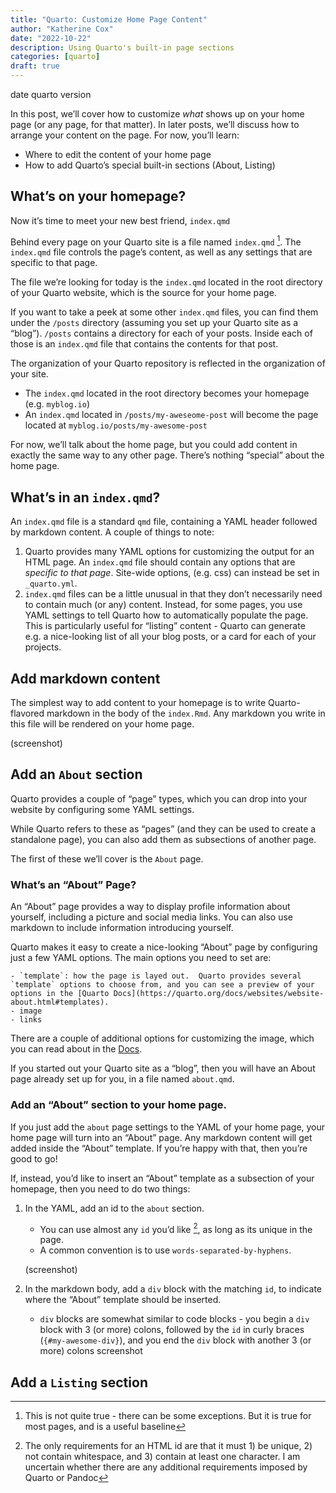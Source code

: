 ```yaml
---
title: "Quarto: Customize Home Page Content"
author: "Katherine Cox"
date: "2022-10-22"
description: Using Quarto's built-in page sections
categories: [quarto]
draft: true
---
```


:::{#last-updated}
date
quarto version
:::

In this post, we'll cover how to customize *what* shows up on your home page (or any page, for that matter).  In later posts, we'll discuss how to arrange your content on the page.  For now, you'll learn:

- Where to edit the content of your home page
- How to add Quarto's special built-in sections (About, Listing)

## What's on your homepage?

Now it's time to meet your new best friend, `index.qmd`

Behind every page on your Quarto site is a file named `index.qmd` ^[This is not quite true - there can be some exceptions.  But it is true for most pages, and is a useful baseline].  The `index.qmd` file controls the page's content, as well as any settings that are specific to that page.

The file we're looking for today is the `index.qmd` located in the root directory of your Quarto website, which is the source for your home page.

:::{.callout-tip}
If you want to take a peek at some other `index.qmd` files, you can find them under the `/posts` directory (assuming you set up your Quarto site as a "blog"). `/posts` contains a directory for each of your posts.  Inside each of those is an `index.qmd` file that contains the contents for that post.
:::

The organization of your Quarto repository is reflected in the organization of your site.

- The `index.qmd` located in the root directory becomes your homepage (e.g. `myblog.io`)
- An `index.qmd` located in `/posts/my-aweseome-post` will become the page located at `myblog.io/posts/my-awesome-post`

For now, we'll talk about the home page, but you could add content in exactly the same way to any other page.  There's nothing "special" about the home page.

## What's in an `index.qmd`?

An `index.qmd` file is a standard `qmd` file, containing a YAML header followed by markdown content.  A couple of things to note:

1. Quarto provides many YAML options for customizing the output for an HTML page.  An `index.qmd` file should contain any options that are *specific to that page*.  Site-wide options, (e.g. css) can instead be set in `_quarto.yml`.
1. `index.qmd` files can be a little unusual in that they don't necessarily need to contain much (or any) content.  Instead, for some pages, you use YAML settings to tell Quarto how to automatically populate the page.  This is particularly useful for "listing" content - Quarto can generate e.g. a nice-looking list of all your blog posts, or a card for each of your projects.

## Add markdown content

The simplest way to add content to your homepage is to write Quarto-flavored markdown in the body of the `index.Rmd`.  Any markdown you write in this file will be rendered on your home page.

(screenshot)

## Add an `About` section

Quarto provides a couple of "page" types, which you can drop into your website by configuring some YAML settings.  

While Quarto refers to these as "pages" (and they can be used to create a standalone page), you can also add them as subsections of another page.

The first of these we'll cover is the `About` page.

### What's an "About" Page?

An "About" page provides a way to display profile information about yourself, including a picture and social media links.  You can also use markdown to include information introducing yourself.

Quarto makes it easy to create a nice-looking "About" page by configuring just a few YAML options.  The main options you need to set are:

    - `template`: how the page is layed out.  Quarto provides several `template` options to choose from, and you can see a preview of your options in the [Quarto Docs](https://quarto.org/docs/websites/website-about.html#templates).
    - image
    - links
  There are a couple of additional options for customizing the image, which you can read about in the [Docs](https://quarto.org/docs/websites/website-about.html#image).

If you started out your Quarto site as a "blog", then you will have an About page already set up for you, in a file named `about.qmd`.

### Add an "About" section to your home page.

If you just add the `about` page settings to the YAML of your home page, your home page will turn into an "About" page.  Any markdown content will get added inside the "About" template.  If you're happy with that, then you're good to go!

If, instead, you'd like to insert an "About" template as a subsection of your homepage, then you need to do two things:

1. In the YAML, add an id to the `about` section.
    - You can use almost any `id` you'd like ^[The only requirements for an HTML id are that it must 1) be unique, 2) not contain whitespace, and 3) contain at least one character.  I am uncertain whether there are any additional requirements imposed by Quarto or Pandoc], as long as its unique in the page.
    - A common convention is to use `words-separated-by-hyphens`.

    (screenshot)
    
1. In the markdown body, add a `div` block with the matching `id`, to indicate where the "About" template should be inserted.
    - `div` blocks are somewhat similar to code blocks - you begin a `div` block with 3 (or more) colons, followed by the `id` in curly braces (`{#my-awesome-div}`), and you end the `div` block with another 3 (or more) colons
    screenshot

## Add a `Listing` section
